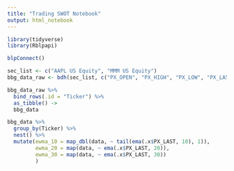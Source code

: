 ```yaml
---
title: "Trading SWOT Notebook"
output: html_notebook
---
```


```r
library(tidyverse)
library(Rblpapi)

blpConnect()
```

```r
sec_list <- c("AAPL US Equity", "MMM US Equity")
bbg_data_raw <- bdh(sec_list, c("PX_OPEN", "PX_HIGH", "PX_LOW", "PX_LAST"), start.date = Sys.Date() - 365)

bbg_data_raw %>% 
  bind_rows(.id = "Ticker") %>% 
  as_tibble() ->
  bbg_data
```

```r

bbg_data %>%
  group_by(Ticker) %>% 
  nest() %>% 
  mutate(ewma_10 = map_dbl(data, ~ tail(ema(.x$PX_LAST, 10), 1)),
         ewma_20 = map(data, ~ ema(.x$PX_LAST, 20)),
         ewma_30 = map(data, ~ ema(.x$PX_LAST, 30))
         )


```
